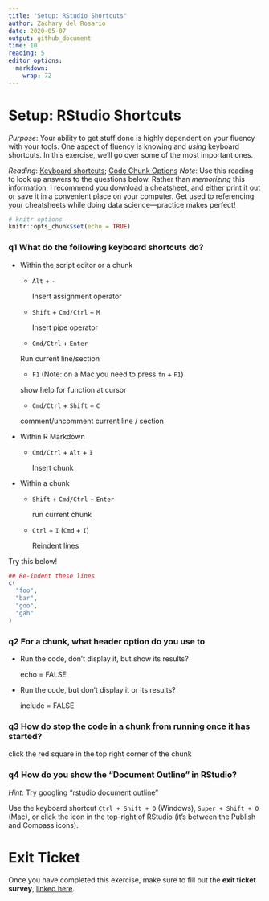 ```yaml
---
title: "Setup: RStudio Shortcuts"
author: Zachary del Rosario
date: 2020-05-07
output: github_document
time: 10
reading: 5
editor_options: 
  markdown: 
    wrap: 72
---
```


# Setup: RStudio Shortcuts

*Purpose*: Your ability to get stuff done is highly dependent on your
fluency with your tools. One aspect of fluency is knowing and *using*
keyboard shortcuts. In this exercise, we'll go over some of the most
important ones.

*Reading*: [Keyboard
shortcuts](https://support.rstudio.com/hc/en-us/articles/200711853-Keyboard-Shortcuts);
[Code Chunk Options](https://rmarkdown.rstudio.com/lesson-3.html)
*Note*: Use this reading to look up answers to the questions below.
Rather than *memorizing* this information, I recommend you download a
[cheatsheet](https://rstudio.com/wp-content/uploads/2016/01/rstudio-IDE-cheatsheet.pdf),
and either print it out or save it in a convenient place on your
computer. Get used to referencing your cheatsheets while doing data
science---practice makes perfect!

```r
# knitr options
knitr::opts_chunk$set(echo = TRUE)
```

### **q1** What do the following keyboard shortcuts do?

-   Within the script editor or a chunk

    -   `Alt` + `-`

        Insert assignment operator

    -   `Shift` + `Cmd/Ctrl` + `M`

        Insert pipe operator

    -   `Cmd/Ctrl` + `Enter`

    Run current line/section

    -   `F1` (Note: on a Mac you need to press `fn` + `F1`)

    show help for function at cursor

    -   `Cmd/Ctrl` + `Shift` + `C`

    comment/uncomment current line / section

-   Within R Markdown

    -   `Cmd/Ctrl` + `Alt` + `I`

        Insert chunk

-   Within a chunk

    -   `Shift` + `Cmd/Ctrl` + `Enter`

        run current chunk

    -   `Ctrl` + `I` (`Cmd` + `I`)

        Reindent lines

Try this below!

```r
## Re-indent these lines
c(
  "foo",
  "bar",
  "goo",
  "gah"
)
```

### **q2** For a chunk, what header option do you use to

-   Run the code, don't display it, but show its results?

    echo = FALSE

-   Run the code, but don't display it or its results?

    include = FALSE

### **q3** How do stop the code in a chunk from running once it has started?

click the red square in the top right corner of the chunk

### **q4** How do you show the "Document Outline" in RStudio?

*Hint*: Try googling "rstudio document outline"

Use the keyboard shortcut `Ctrl + Shift + O` (Windows),
`Super + Shift + O` (Mac), or click the icon in the top-right of RStudio
(it’s between the Publish and Compass icons).

<!-- include-exit-ticket -->

# Exit Ticket

<!-- -------------------------------------------------- -->

Once you have completed this exercise, make sure to fill out the **exit
ticket survey**, [linked
here](https://docs.google.com/forms/d/e/1FAIpQLSeuq2LFIwWcm05e8-JU84A3irdEL7JkXhMq5Xtoalib36LFHw/viewform?usp=pp_url&entry.693978880=e-setup04-rstudio-shortcuts-assignment.Rmd).
